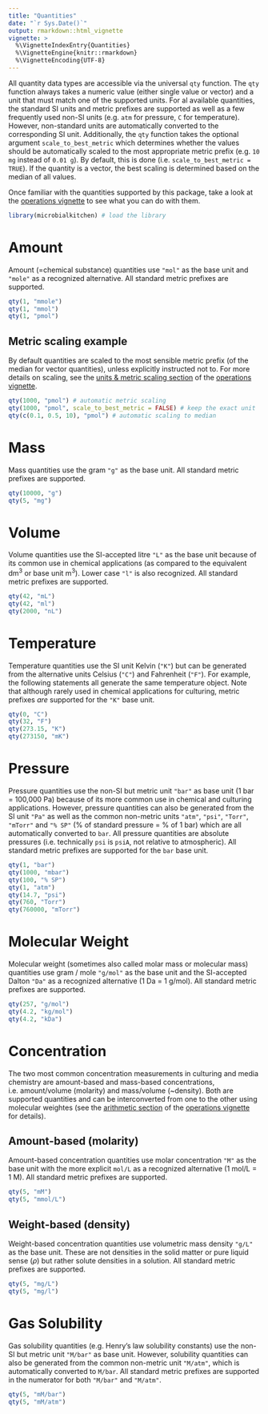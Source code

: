 ```yaml
---
title: "Quantities"
date: "`r Sys.Date()`"
output: rmarkdown::html_vignette
vignette: >
  %\VignetteIndexEntry{Quantities}
  %\VignetteEngine{knitr::rmarkdown}
  %\VignetteEncoding{UTF-8}
---
```


All quantity data types are accessible via the universal `qty` function. The `qty` function always takes a numeric value (either single value or vector) and a unit that must match one of the supported units. For al available quantities, the standard SI units and metric prefixes are supported as well as a few frequently used non-SI units (e.g. `atm` for pressure, `C` for temperature). However, non-standard units are automatically converted to the corresponding SI unit. Additionally, the `qty` function takes the optional argument `scale_to_best_metric` which determines whether the values should be automatically scaled to the most appropriate metric prefix (e.g. `10 mg` instead of `0.01 g`). By default, this is done (i.e. `scale_to_best_metric = TRUE`). If the quantity is a vector, the best scaling is determined based on the median of all values.

Once familiar with the quantities supported by this package, take a look at the [operations vignette](operations.html) to see what you can do with them.

```r
library(microbialkitchen) # load the library
```

# Amount

Amount (=chemical substance) quantities use `"mol"` as the base unit and `"mole"` as a recognized alternative. All standard metric prefixes are supported.

```r
qty(1, "mmole")
qty(1, "mmol")
qty(1, "pmol")
```

## Metric scaling example

By default quantities are scaled to the most sensible metric prefix (of the median for vector quantities), unless explicitly instructed not to. For more details on scaling, see the [units & metric scaling section](operations.html#units-metric-scaling) of the [operations vignette](operations.html).

```r
qty(1000, "pmol") # automatic metric scaling
qty(1000, "pmol", scale_to_best_metric = FALSE) # keep the exact unit
qty(c(0.1, 0.5, 10), "pmol") # automatic scaling to median
```

# Mass

Mass quantities use the gram `"g"` as the base unit. All standard metric prefixes are supported.

```r
qty(10000, "g")
qty(5, "mg")
```

# Volume

Volume quantities use the SI-accepted litre `"L"` as the base unit because of its common use in chemical applications (as compared to the equivalent dm$^3$ or base unit m$^3$). Lower case `"l"` is also recognized. All standard metric prefixes are supported.

```r
qty(42, "mL")
qty(42, "ml")
qty(2000, "nL")
```

# Temperature

Temperature quantities use the SI unit Kelvin (`"K"`) but can be generated from the alternative units Celsius (`"C"`) and Fahrenheit (`"F"`). For example, the following statements all generate the same temperature object. Note that although rarely used in chemical applications for culturing, metric prefixes _are_ supported for the `"K"` base unit.

```r
qty(0, "C")
qty(32, "F")
qty(273.15, "K")
qty(273150, "mK")
```

# Pressure

Pressure quantities use the non-SI but metric unit `"bar"` as base unit (1 bar = 100,000 Pa) because of its more common use in chemical and culturing applications. However, pressure quantities can also be generated from the SI unit `"Pa"` as well as the common non-metric units `"atm"`, `"psi"`, `"Torr"`, `"mTorr"` and `"% SP"` (% of standard pressure = % of 1 bar) which are all automatically converted to `bar`. All pressure quantities are absolute pressures (i.e. technically `psi` is `psiA`, not relative to atmospheric). All standard metric prefixes are supported for the `bar` base unit.

```r
qty(1, "bar")
qty(1000, "mbar")
qty(100, "% SP")
qty(1, "atm")
qty(14.7, "psi")
qty(760, "Torr")
qty(760000, "mTorr")
```

# Molecular Weight

Molecular weight (sometimes also called molar mass or molecular mass) quantities use gram / mole `"g/mol"` as the base unit and the SI-accepted Dalton `"Da"` as a recognized alternative (1 Da = 1 g/mol). All standard metric prefixes are supported.

```r
qty(257, "g/mol")
qty(4.2, "kg/mol")
qty(4.2, "kDa")
```

# Concentration

The two most common concentration measurements in culturing and media chemistry are amount-based and mass-based concentrations, i.e. amount/volume (molarity) and mass/volume (~density). Both are supported quantities and can be interconverted from one to the other using molecular weightes (see the [arithmetic section](operations.html#units-metric-scaling) of the [operations vignette](operations.html) for details).

## Amount-based (molarity)

Amount-based concentration quantities use molar concentration `"M"` as the base unit with the more explicit `mol/L` as a recognized alternative (1 mol/L = 1 M). All standard metric prefixes are supported.

```r
qty(5, "mM")
qty(5, "mmol/L")
```

## Weight-based (density)

Weight-based concentration quantities use volumetric mass density `"g/L"` as the base unit. These are not densities in the solid matter or pure liquid sense ($\rho$) but rather solute densities in a solution. All standard metric prefixes are supported.

```r
qty(5, "mg/L")
qty(5, "mg/l")
```

# Gas Solubility

Gas solubility quantities (e.g. Henry's law solubility constants) use the non-SI but metric unit `"M/bar"` as base unit. However, solubility quantities can also be generated from the common non-metric unit `"M/atm"`, which is automatically converted to `M/bar`. All standard metric prefixes are supported in the numerator for both `"M/bar"` and `"M/atm"`.

```r
qty(5, "mM/bar")
qty(5, "mM/atm")
```